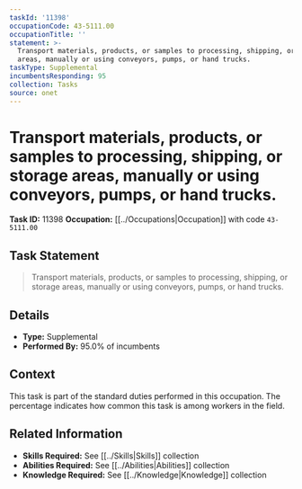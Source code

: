 ```yaml
---
taskId: '11398'
occupationCode: 43-5111.00
occupationTitle: ''
statement: >-
  Transport materials, products, or samples to processing, shipping, or storage
  areas, manually or using conveyors, pumps, or hand trucks.
taskType: Supplemental
incumbentsResponding: 95
collection: Tasks
source: onet
---
```

# Transport materials, products, or samples to processing, shipping, or storage areas, manually or using conveyors, pumps, or hand trucks.

**Task ID:** 11398
**Occupation:** [[../Occupations|Occupation]] with code `43-5111.00`

## Task Statement

> Transport materials, products, or samples to processing, shipping, or storage areas, manually or using conveyors, pumps, or hand trucks.

## Details

- **Type:** Supplemental
- **Performed By:** 95.0% of incumbents

## Context

This task is part of the standard duties performed in this occupation. The percentage indicates how common this task is among workers in the field.

## Related Information

- **Skills Required:** See [[../Skills|Skills]] collection
- **Abilities Required:** See [[../Abilities|Abilities]] collection
- **Knowledge Required:** See [[../Knowledge|Knowledge]] collection
